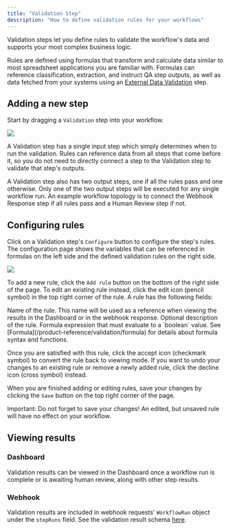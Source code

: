 ```yaml
---
title: "Validation Step"
description: "How to define validation rules for your workflows"
---
```


Validation steps let you define rules to validate the workflow's data and supports your most complex business logic.

Rules are defined using formulas that transform and calculate data similar to most spreadsheet applications you are familiar with.
Formulas can reference classification, extraction, and instruct QA step outputs, as well as data fetched from your systems using an [External Data Validation](/product-reference/external_validation.mdx) step.

## Adding a new step

Start by dragging a `Validation` step into your workflow.

![](/images/validation/configure_drag.jpeg)

A Validation step has a single input step which simply determines when to run the validation.
Rules can reference data from all steps that come before it, so you do not need to directly connect a step to the Validation step to validate that step's outputs.

A Validation step also has two output steps, one if all the rules pass and one otherwise.
Only one of the two output steps will be executed for any single workflow run.
An example workflow topology is to connect the Webhook Response step if all rules pass and a Human Review step if not.

## Configuring rules

Click on a Validation step's `Configure` button to configure the step's rules.
The configuration page shows the variables that can be referenced in formulas on the left side and the defined validation rules on the right side.

![](/images/validation/configure_page.jpeg)

To add a new rule, click the `Add rule` button on the bottom of the right side of the page.
To edit an existing rule instead, click the edit icon (pencil symbol) in the top right corner of the rule.
A rule has the following fields:

<ParamField path="name" type="string" required>
  Name of the rule.
  This name will be used as a reference when viewing the results in the Dashboard or in the webhook response.
</ParamField>

<ParamField path="description" type="string">
  Optional description of the rule.
</ParamField>

<ParamField path="formula" type="string" required>
  Formula expression that must evaluate to a `boolean` value.
  See [Formula](/product-reference/validation/formula) for details about formula syntax and functions.
</ParamField>

Once you are satisfied with this rule, click the accept icon (checkmark symbol) to convert the rule back to viewing mode.
If you want to undo your changes to an existing rule or remove a newly added rule, click the decline icon (cross symbol) instead.

When you are finished adding or editing rules, save your changes by clicking the `Save` button on the top right corner of the page.

<Warning>
  Important: Do not forget to save your changes!
  An edited, but unsaved rule will have no effect on your workflow.
</Warning>

## Viewing results

### Dashboard

Validation results can be viewed in the Dashboard once a workflow run is complete or is awaiting human review, along with other step results.

### Webhook

Validation results are included in webhook requests' `WorkflowRun` object under the `stepRuns` field.
See the validation result schema [here](/api-reference/objects/workflow_run).

